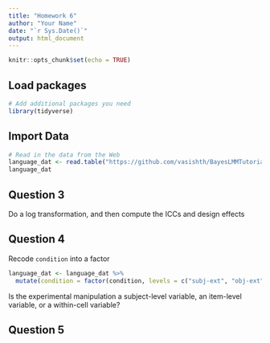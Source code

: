 ```yaml
---
title: "Homework 6"
author: "Your Name"
date: "`r Sys.Date()`"
output: html_document
---
```


```r
knitr::opts_chunk$set(echo = TRUE)
```

## Load packages

```r
# Add additional packages you need
library(tidyverse)

```


## Import Data

```r
# Read in the data from the Web
language_dat <- read.table("https://github.com/vasishth/BayesLMMTutorial/raw/master/data/gibsonwu2012datarepeat.txt")
language_dat
```

## Question 3

Do a log transformation, and then compute the ICCs and design effects

## Question 4

Recode `condition` into a factor

```r
language_dat <- language_dat %>% 
  mutate(condition = factor(condition, levels = c("subj-ext", "obj-ext")))
```

Is the experimental manipulation a subject-level variable, an item-level variable, or a within-cell variable?

## Question 5

